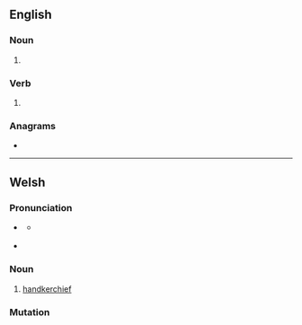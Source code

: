 ==English==

===Noun===
{{head|en|noun plural form}}

# {{plural of|hance|lang=en}}

===Verb===
{{head|en|verb form}}

# {{en-third-person singular of|hance}}

===Anagrams===
* {{anagrams|en|Cashen|encash|naches|sencha}}

----

==Welsh==

===Pronunciation===
* {{a|cy-N}} {{a|standard}} {{a|colloquial}} {{IPA|/ˈhankɛs/|lang=cy}}
** {{a|cy-N}} {{a|colloquial}} {{IPA|/ˈhankas/|lang=cy}}
* {{a|cy-S}} {{IPA|/ˈhaːlɛn/|/ˈhankɛs/|lang=cy}}

===Noun===
{{cy-noun|f|hancesi}}

# [[handkerchief]]
#: {{syn|cy|macyn|cadach|ffunen|neisied}}

===Mutation===
{{cy-mut-auto}}